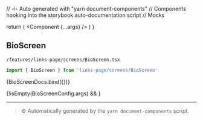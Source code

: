 // -i- Auto generated with "yarn document-components"
// Components hooking into the storybook auto-documentation script
// Mocks

<Meta title="features / links-page / screens" />

  return (
    <StoryContextProviders>
      <Component {...args} />
    </StoryContextProviders>
  )
}

## BioScreen


`/features/links-page/screens/BioScreen.tsx`
```typescript
import { BioScreen } from 'links-page/screens/BioScreen'
```


<Canvas>
    <Story
        name="BioScreen"
        args={BioScreenConfig.args}
        argTypes={BioScreenConfig.argTypes}
    >
      {BioScreenDocs.bind({})}
    </Story>
</Canvas>

{!isEmpty(BioScreenConfig.args) && <ArgsTable story="BioScreen" />}



---

> ⚙️ Automatically generated by the `yarn document-components` script.

